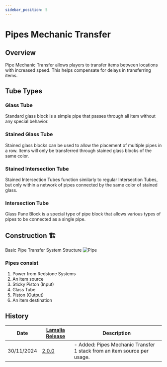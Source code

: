 ```yaml
---
sidebar_position: 5
---
```

# Pipes Mechanic Transfer

## Overview

Pipe Mechanic Transfer allows players to transfer items between locations with increased speed. This helps compensate for delays in transferring items.

## Tube Types

### Glass Tube

Standard glass block is a simple pipe that passes through all item without any special behavior.

### Stained Glass Tube

Stained glass blocks can be used to allow the placement of multiple pipes in a row. Items will only be transferred through stained glass blocks of the same color.

### Stained Intersection Tube

Stained Intersection Tubes function similarly to regular Intersection Tubes, but only within a network of pipes connected by the same color of stained glass.

### Intersection Tube

Glass Pane Block is a special type of pipe block that allows various types of pipes to be connected as a single pipe.

## Construction 🏗️

Basic Pipe Transfer System Structure
![Pipe](/img/doc/features/pipe/Pipe.png)

### Pipes consist

1. Power from Redstone Systems
2. An item source
3. Sticky Piston (Input)
4. Glass Tube
5. Piston (Output)
6. An item destination

## History

| Date | [Lamalia Release](/patchNotes) | Description |
|-------------|-----------|-------------|
| 30/11/2024 | [2.0.0](/patchNotes#patch-200) | - Added: Pipes Mechanic Transfer 1 stack from an item source per usage. |
